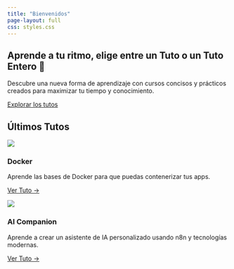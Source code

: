 ```yaml
---
title: "Bienvenidos"
page-layout: full
css: styles.css
---
```


::: {.hero-banner}
# Aprende a tu ritmo, elige entre un Tuto o un Tuto Entero 🤤

Descubre una nueva forma de aprendizaje con cursos concisos y prácticos creados para maximizar tu tiempo y conocimiento.

[Explorar los tutos](/tutos.qmd){.btn .btn-primary .btn-lg}

:::

## Últimos Tutos {.mt-5}

::: {.grid}
::: {.g-col-12 .g-col-md-6 .g-col-lg-4}
::: {.curso-card}
![](./images/docker.png)

### Docker

Aprende las bases de Docker para que puedas contenerizar tus apps.

<a href="/tuto_entero/docker/index.html" class="btn btn-outline-primary mt-2">Ver Tuto →</a>
:::
:::

::: {.g-col-12 .g-col-md-6 .g-col-lg-4}
::: {.curso-card}
![](./images/AiCompanion.png)

### AI Companion

Aprende a crear un asistente de IA personalizado usando n8n y tecnologías modernas.

<a href="/tuto_entero/AI-Companion/index.html" class="btn btn-outline-primary mt-2">Ver Tuto →</a>
:::
:::
:::

<!-- ## Últimos Posts en el Blog {.mt-5}

::: {.grid}
::: {.g-col-12 .g-col-md-4}
::: {.feature-box}
## Contenido conciso
Cursos diseñados para ir directo al grano sin perder profundidad.
:::
:::

::: {.g-col-12 .g-col-md-4}
::: {.feature-box}
## Material interactivo
Aprende haciendo con ejemplos y ejercicios prácticos.
:::
:::

::: {.g-col-12 .g-col-md-4}
::: {.feature-box}
## Siempre actualizado
Contenido revisado y actualizado regularmente.
:::
:::
::: -->